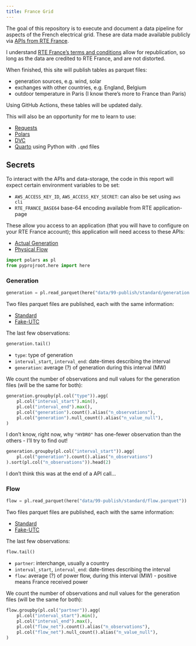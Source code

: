```yaml
---
title: France Grid
---
```


The goal of this repository is to execute and document a data pipeline for aspects of the French electrical grid.
These are data made available publicly via [APIs from RTE France](https://data.rte-france.com/).

I understand [RTE France's terms and conditions](https://data.rte-france.com/cgu) allow for republication, so long as the data are credited to RTE France, and are not distorted. 

When finished, this site will publish tables as parquet files:

- generation sources, e.g. wind, solar
- exchanges with other countries, e.g. England, Belgium
- outdoor temperature in Paris (I know there's more to France than Paris)

Using GitHub Actions, these tables will be updated daily.

This will also be an opportunity for me to learn to use:

- [Requests](https://requests.readthedocs.io/en/latest/)
- [Polars](https://www.pola.rs/)
- [DVC](https://dvc.org/)
- [Quarto](https://quarto.org/) using Python with `.qmd` files

## Secrets

To interact with the APIs and data-storage, the code in this report will expect certain environment variables to be set:

- `AWS_ACCESS_KEY_ID`, `AWS_ACCESS_KEY_SECRET`: can also be set using `aws cli`
- `RTE_FRANCE_BASE64` base-64 encoding available from RTE application-page

These allow you access to an application (that you will have to configure on your RTE France account); this application will need access to these APIs:

- [Actual Generation](https://data.rte-france.com/catalog/-/api/generation/Actual-Generation/v1.1)
- [Physical Flow](https://data.rte-france.com/catalog/-/api/exchanges/Physical-Flow/v1.0)


```python
import polars as pl
from pyprojroot.here import here
```

### Generation

```python
generation = pl.read_parquet(here("data/99-publish/standard/generation.parquet"))
```

Two files parquet files are published, each with the same information:

 - [Standard](/data/99-publish/standard/generation.parquet)
 - [Fake-UTC](/data/99-publish/fake-utc/generation.parquet)

The last few observations:

```python
generation.tail()
```

- `type`: type of generation
- `interval_start`, `interval_end`: date-times describing the interval
- `generation`: average (?) of generation during this interval (MW)

We count the number of observations and null values for the generation files (will be the same for both):

```python
generation.groupby(pl.col("type")).agg(
    pl.col("interval_start").min(),
    pl.col("interval_end").max(),
    pl.col("generation").count().alias("n_observations"),
    pl.col("generation").null_count().alias("n_value_null"),
)
```

I don't know, right now, why `"HYDRO"` has one-fewer observation than the others - I'll try to find out!

```python
generation.groupby(pl.col("interval_start")).agg(
    pl.col("generation").count().alias("n_observations")
).sort(pl.col("n_observations")).head(2)
```

I don't think this was at the end of a API call...

### Flow

```python
flow = pl.read_parquet(here("data/99-publish/standard/flow.parquet"))
```

Two files parquet files are published, each with the same information:

 - [Standard](/data/99-publish/standard/flow.parquet)
 - [Fake-UTC](/data/99-publish/fake-utc/flow.parquet)

 The last few observations:

```python
flow.tail()
```

- `partner`: interchange, usually a country
- `interval_start`, `interval_end`: date-times describing the interval
- `flow`: average (?) of power flow, during this interval (MW) - positive means France received power

We count the number of observations and null values for the generation files (will be the same for both):

```python
flow.groupby(pl.col("partner")).agg(
    pl.col("interval_start").min(),
    pl.col("interval_end").max(),
    pl.col("flow_net").count().alias("n_observations"),
    pl.col("flow_net").null_count().alias("n_value_null"),
)
```
